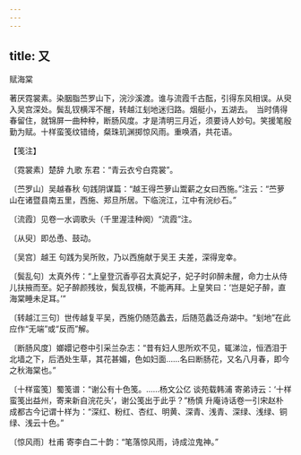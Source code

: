 ```yaml
---
---
---
```

title: 又
---



赋海棠





著厌霓裳素。染胭脂苎罗山下，浣沙溪渡。谁与流霞千古酝，引得东风相误。从臾入吴宫深处。鬓乱钗横浑不醒，转越江刬地迷归路。烟艇小，五湖去。　当时倩得春留住，就锦屏一曲种种，断肠风度。才是清明三月近，须要诗人妙句。笑援笔殷勤为赋。十样蛮笺纹错绮，粲珠玑渊掷惊风雨。重唤酒，共花语。





【笺注】


〔霓裳素〕楚辞 九歌 东君：“青云衣兮白霓裳”。

〔苎罗山〕吴越春秋 句践阴谋篇：“越王得苎萝山鬻薪之女曰西施。”注云：“苎萝山在诸暨县南五里，西施、郑旦所居。下临浣江，江中有浣纱石。”

〔流霞〕见卷一水调歌头（千里渥洼种阕）“流霞”注。

〔从臾〕即怂恿、鼓动。

〔吴宫〕越王 句践为吴所败，乃以西施献于吴王 夫差，深得宠幸。

〔鬓乱句〕太真外传：“上皇登沉香亭召太真妃子，妃子时卯醉未醒，命力士从侍儿扶掖而至。妃子醉颜残妆，鬓乱钗横，不能再拜。上皇笑曰：‘岂是妃子醉，直海棠睡未足耳。’”

〔转越江三句〕世传越复平吴，西施仍随范蠡去，后随范蠡泛舟湖中。“刬地”在此应作“无端”或“反而”解。

〔断肠风度〕嫏嬛记卷中引采兰杂志：“昔有妇人思所欢不见，辄涕泣，恒洒泪于北墙之下，后洒处生草，其花甚媚，色如妇面……名曰断肠花，又名八月春，即今之秋海棠也。”

〔十样蛮笺〕蜀笺谱：“谢公有十色笺。……杨文公亿 谈苑载韩浦 寄弟诗云：‘十样蛮笺出益州，寄来新自浣花头’，谢公笺出于此乎？”杨慎 升庵诗话卷一引宋赵朴 成都古今记谓十样为：“深红、粉红、杏红、明黄、深青、浅青、深绿、浅绿、铜绿、浅云十色。”

〔惊风雨〕杜甫 寄李白二十韵：“笔落惊风雨，诗成泣鬼神。”